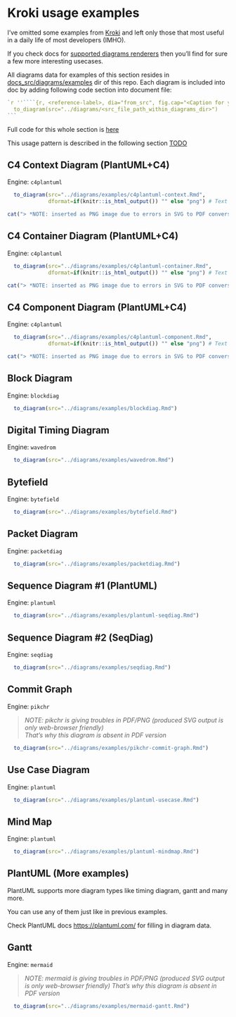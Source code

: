 # Kroki usage examples {#examples-kroki}

I've omitted some examples from [Kroki](https://kroki.io/examples.html) and left only those
that most useful in a daily life of most developers (IMHO).

If you check docs for [supported diagrams renderers](https://kroki.io/#support) then you'll find for sure
a few more interesting usecases.

All diagrams data for examples of this section resides in [docs_src/diagrams/examples](https://github.com/Godhart/devdoc-swissknife/tree/main/docs_src/diagrams/examples) dir of this repo.
Each diagram is included into doc by adding following code section into document file:

````R
`r ''````{r, <reference-label>, dia="from_src", fig.cap="<Caption for your figure>"}
  to_diagram(src="../diagrams/<src_file_path_within_diagrams_dir>")
```
````

Full code for this whole section is [here](https://github.com/Godhart/devdoc-swissknife/blob/main/docs_src/devdoc-swissknife-en/03-KrokiExamples.Rmd)

This usage pattern is described in the following section [TODO](#TODO)

\newpage

## C4 Context Diagram (PlantUML+C4) {#kroki-c4context}

Engine: `c4plantuml`

```r
  to_diagram(src="../diagrams/examples/c4plantuml-context.Rmd",
             dformat=if(knitr::is_html_output()) "" else "png") # Text is not scaled as intended when converted to PDF so use PNG
```

```r
cat("> *NOTE: inserted as PNG image due to errors in SVG to PDF conversion")
```

\newpage

## C4 Container Diagram (PlantUML+C4) {#kroki-c4container}

Engine: `c4plantuml`

```r
  to_diagram(src="../diagrams/examples/c4plantuml-container.Rmd",
             dformat=if(knitr::is_html_output()) "" else "png") # Text is not scaled as intended when converted to PDF so use PNG
```

```r
cat("> *NOTE: inserted as PNG image due to errors in SVG to PDF conversion")
```

\newpage

## C4 Component Diagram (PlantUML+C4) {#kroki-c4component}

Engine: `c4plantuml`

```r
  to_diagram(src="../diagrams/examples/c4plantuml-component.Rmd",
             dformat=if(knitr::is_html_output()) "" else "png") # Text is not scaled as intended when converted to PDF so use PNG
```

```r
cat("> *NOTE: inserted as PNG image due to errors in SVG to PDF conversion")
```

\newpage

## Block Diagram {#kroki-blockdiag}

Engine: `blockdiag`

```r
  to_diagram(src="../diagrams/examples/blockdiag.Rmd")
```

\newpage

## Digital Timing Diagram {#kroki-timing}

Engine: `wavedrom`

```r
  to_diagram(src="../diagrams/examples/wavedrom.Rmd")
```

\newpage

## Bytefield {#kroki-bytefield}

Engine: `bytefield`

```r
  to_diagram(src="../diagrams/examples/bytefield.Rmd")
```

\newpage

## Packet Diagram {#kroki-packet}

Engine: `packetdiag`

```r
  to_diagram(src="../diagrams/examples/packetdiag.Rmd")
```

\newpage

## Sequence Diagram #1 (PlantUML) {#kroki-pumlSequence}

Engine: `plantuml`

```r
  to_diagram(src="../diagrams/examples/plantuml-seqdiag.Rmd")
```

\newpage

## Sequence Diagram #2 (SeqDiag) {#kroki-sequence}

Engine: `seqdiag`

```r
  to_diagram(src="../diagrams/examples/seqdiag.Rmd")
```

\newpage

## Commit Graph {#kroki-commitgraph}

Engine: `pikchr`

> *NOTE: pikchr is giving troubles in PDF/PNG (produced SVG output is only web-browser friendly)*\
> *That's why this diagram is absent in PDF version*

```r
  to_diagram(src="../diagrams/examples/pikchr-commit-graph.Rmd")
```

\newpage

## Use Case Diagram {#kroki-pumlUsecase}

Engine: `plantuml`

```r
  to_diagram(src="../diagrams/examples/plantuml-usecase.Rmd")
```

\newpage

## Mind Map {#kroki-pumlMindmap}

Engine: `plantuml`

```r
  to_diagram(src="../diagrams/examples/plantuml-mindmap.Rmd")
```

\newpage

## PlantUML (More examples) {#kroki-pumlMore}

PlantUML supports more diagram types like timing diagram, gantt and many more.

You can use any of them just like in previous examples.

Check PlantUML docs [https://plantuml.com/](https://plantuml.com/) for filling in diagram data.

\newpage

## Gantt {#kroki-gantt}

Engine: `mermaid`

> *NOTE: mermaid is giving troubles in PDF/PNG (produced SVG output is only web-browser friendly)*
> *That's why this diagram is absent in PDF version*

```r
  to_diagram(src="../diagrams/examples/mermaid-gantt.Rmd")
```
